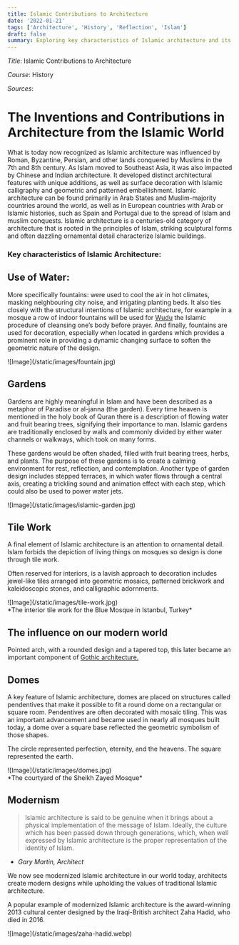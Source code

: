 ```yaml
---
title: Islamic Contributions to Architecture
date: '2022-01-21'
tags: ['Architecture', 'History', 'Reflection', 'Islam']
draft: false
summary: Exploring key characteristics of Islamic architecture and its influences in the modern world
---
```


_Title_: Islamic Contributions to Architecture

_Course_: History

_Sources_: []()

# The Inventions and Contributions in Architecture from the Islamic World

What is today now recognized as Islamic architecture was influenced by Roman, Byzantine, Persian, and other lands conquered by Muslims in the 7th and 8th century. As Islam moved to Southeast Asia, it was also impacted by Chinese and Indian architecture. It developed distinct architectural features with unique additions, as well as surface decoration with Islamic calligraphy and geometric and patterned embellishment.
Islamic architecture can be found primarily in Arab States and Muslim-majority countries around the world, as well as in European countries with Arab or Islamic histories, such as Spain and Portugal due to the spread of Islam and muslim conquests.
Islamic architecture is a centuries-old category of architecture that is rooted in the principles of Islam, striking sculptural forms and often dazzling ornamental detail characterize Islamic buildings.

### Key characteristics of Islamic Architecture:

## Use of Water:

More specifically fountains: were used to cool the air in hot climates, masking neighbouring city noise, and irrigating planting beds. It also ties closely with the structural intentions of Islamic architecture, for example in a mosque a row of indoor fountains will be used for [Wudu](https://en.wikipedia.org/wiki/Wudu) 
the Islamic procedure of cleansing one’s body before prayer. And finally, fountains are used for decoration, especially when located in gardens which provides a prominent role in providing a dynamic changing surface to soften the geometric nature of the design.

<div className="flex flex-wrap -mx-2 overflow-hidden xl:-mx-2">
  <div className="my-1 px-2 overflow-hidden xl:my-1 xl:px-2 xl:w-1/2 cursor-pointer transition duration-500 ease-in transform hover:scale-125 rounded-lg">
    ![Image](/static/images/fountain.jpg)
  </div>
</div>

## Gardens
Gardens are highly meaningful in Islam and have been described as a metaphor of Paradise or al-janna (the garden). Every time heaven is mentioned in the holy book of Quran there is a description of flowing water and fruit bearing trees, signifying their importance to man. 
Islamic gardens are traditionally enclosed by walls and commonly divided by either water channels or walkways, which took on many forms. 

These gardens would be often shaded, filled with fruit bearing trees, herbs, and plants. The purpose of these gardens is to create a calming environment for rest, reflection, and contemplation. Another type of garden design includes stepped terraces, in which water flows through a central axis, creating a trickling sound and animation effect with each step, which could also be used to power water jets.

<div className="flex flex-wrap -mx-2 overflow-hidden xl:-mx-2">
  <div className="my-1 px-2 overflow-hidden xl:my-1 xl:px-2 xl:w-1/2 cursor-pointer transition duration-500 ease-in transform hover:scale-125 rounded-lg">
    ![Image](/static/images/islamic-garden.jpg)
  </div>
</div>

## Tile Work

A final element of Islamic architecture is an attention to ornamental detail. Islam forbids the depiction of living things on mosques so design is done through tile work. 

Often reserved for interiors, is a lavish approach to decoration includes jewel-like tiles arranged into geometric mosaics, patterned brickwork and kaleidoscopic stones, and calligraphic adornments.

<div className="flex flex-wrap -mx-2 overflow-hidden xl:-mx-2">
  <div className="my-1 px-2 overflow-hidden xl:my-1 xl:px-2 xl:w-1/2 cursor-pointer transition duration-500 ease-in transform hover:scale-125 rounded-lg">
    ![Image](/static/images/tile-work.jpg)
  </div>
</div>
*The interior tile work for the Blue Mosque in Istanbul, Turkey*

## The influence on our modern world

Pointed arch, with a rounded design and a tapered top, this later became an important component of [Gothic architecture.](https://mymodernmet.com/gothic-architecture-characteristics/)

## Domes

A key feature of Islamic architecture, domes are placed on structures called pendentives that make it possible to fit a round dome on a rectangular or square room. Pendentives are often decorated with mosaic tiling. This was an important advancement and became used in nearly all mosques built today, a dome over a square base reflected the geometric symbolism of those shapes. 

The circle represented perfection, eternity, and the heavens. The square represented the earth.

<div className="flex flex-wrap -mx-2 overflow-hidden xl:-mx-2">
  <div className="my-1 px-2 overflow-hidden xl:my-1 xl:px-2 xl:w-1/2 cursor-pointer transition duration-500 ease-in transform hover:scale-125 rounded-lg">
    ![Image](/static/images/domes.jpg)
  </div>
</div>
*The courtyard of the Sheikh Zayed Mosque*

## Modernism

> Islamic architecture is said to be genuine when it brings about a physical implementation of the message of Islam. Ideally, the culture which has been passed down through generations, which, when well expressed by Islamic architecture is the proper representation of the identity of Islam.
- *Gary Martin, Architect*

We now see modernized Islamic architecture in our world today, architects create modern designs while upholding the values of traditional Islamic architecture.

A popular example of modernized Islamic architecture is the award-winning 2013 cultural center designed by the Iraqi-British architect Zaha Hadid, who died in 2016. 

<div className="flex flex-wrap -mx-2 overflow-hidden xl:-mx-2">
  <div className="my-1 px-2 overflow-hidden xl:my-1 xl:px-2 xl:w-1/2 cursor-pointer transition duration-500 ease-in transform hover:scale-125 rounded-lg">
    ![Image](/static/images/zaha-hadid.webp)
  </div>
</div>
